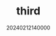 ---
title: 'third'
tags: ['hi', 'thisistag', 'SHOW ME THE CODE !']
date: '20240212140000'
category : 'FRONTEND'
thumbnail : example.jpeg
---